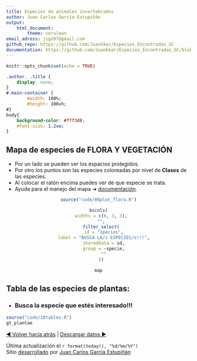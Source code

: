 ```yaml
---
title: Especies de animales invertebrados
author: Juan Carlos García Estupiñán
output: 
    html_document:
        theme: cerulean
email_adress: jcge97@gmail.com
github_repo: https://github.com/Juankkar/Especies_Encontradas_GC
documentation: https://github.com/Juankkar/Especies_Encontradas_GC/blob/main/documents/info.md 
---
```


```r
knitr::opts_chunk$set(echo = TRUE)
```


```css
.author, .title {
    display: none;
}
#.main-container {
        #width: 100%;
        #height: 100vh;
#}
body{
    background-color: #fff3d8;
    #font-size: 1.2vw;
}
```

## Mapa de especies de FLORA Y VEGETACIÓN

- Por un lado se pueden ver los espacios protegidos.
- Por otro los puntos son las especies coloreadas por nivel de **Clases** de las especies.
- Al colocar el ratón encima puedes ver de que especie se trata.
- Ayuda para el manejo del mapa &#10132; [documentación](`r rmarkdown::metadata$documentation`).

<center>

```r
source("code/06plot_flora.R")

bscols(
  widths = c(6, 3, 3),
  "",
  filter_select(
    id = "species",
    label = "BUSCA LA/s ESPECIES/s!!!",
    sharedData = sd,
    group = ~specie,
    ""
  ))

map


```

</center>

## **Tabla de las especies de plantas:**

* ### **Busca la especie que estés interesado!!!**

```r
source("code/10tables.R")
gt_plantae
```

<a href="./">&#9664; Volver hacia atrás</a> | <a href="./data"> Descargar datos &#9654;</a>

Última actualización el `r format(today(), "%d/%m/%Y")`  
Sitio [desarrollado](`r rmarkdown::metadata$github_repo`) por [Juan Carlos García Estupiñán](mailto:`r rmarkdown::metadata$email_adress`)
